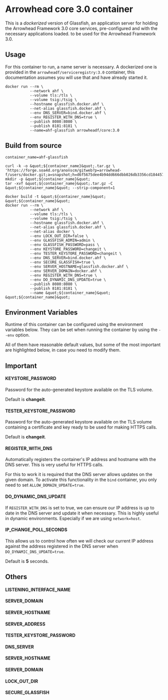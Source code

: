 = Arrowhead core 3.0 container =

This is a ''dockerized'' version of Glassfish, an application server for holding the Arrowhead Framework 3.0 core services, pre-configured and with the necessary applications loaded. to be used for the Arrowhead Framework 3.0.

== Usage ==

For this container to run, a name server is necessary. A dockerized one is provided in the <code>arrowheadf/serviceregistry:3.0</code> container, this documentation assumes you will use that and have already started it.

<pre>docker run --rm \
           --network ahf \
           --volume tls:/tls \
           --volume tsig:/tsig \
           --hostname glassfish.docker.ahf \
           --net-alias glassfish.docker.ahf \
           --env DNS_SERVER=bind.docker.ahf \
           --env REGISTER_WITH_DNS=true \
           --publish 8080:8080 \
           --publish 8181:8181 \
           --name=ahf-glassfish arrowheadf/core:3.0</pre>
== Build from source ==

<pre>container_name=ahf-glassfish

curl -k -o &quot;${container_name}&quot;.tar.gz \
'https://forge.soa4d.org/anonscm/gitweb?p=arrowhead-f/users/docker.git;a=snapshot;h=d6f5675dee4b94dd666dbb026db3356cd1844573;sf=tgz'
mkdir -p &quot;${container_name}&quot;
tar -xvf &quot;${container_name}&quot;.tar.gz -C &quot;${container_name}&quot; --strip-component=1

docker build -t &quot;${container_name}&quot; &quot;${container_name}&quot;
docker run --rm \
           --network ahf \
           --volume tls:/tls \
           --volume tsig:/tsig \
           --hostname glassfish.docker.ahf \
           --net-alias glassfish.docker.ahf \
           --net-alias docker \
           --env LOCK_OUT_DIR=false \
           --env GLASSFISH_ADMIN=admin \
           --env GLASSFISH_PASSWORD=pass \
           --env KEYSTORE_PASSWORD=changeit \
           --env TESTER_KEYSTORE_PASSWORD=changeit \
           --env DNS_SERVER=bind.docker.ahf \
           --env SECURE_GLASSFISH=true \
           --env SERVER_HOSTNAME=glassfish.docker.ahf \
           --env SERVER_DOMAIN=docker.ahf \
           --env REGISTER_WITH_DNS=true \
           --env DO_DYNAMIC_DNS_UPDATE=true \
           --publish 8080:8080 \
           --publish 8181:8181 \
           --name &quot;${container_name}&quot; &quot;${container_name}&quot;</pre>
== Environment Variables ==

Runtime of this container can be configured using the environment variables below. They can be set when running the container by using the <code>--env</code> option.

All of them have reasonable default values, but some of the most important are highlighted below, in case you need to modify them.

== Important ==

==== KEYSTORE_PASSWORD ====

Password for the auto-generated keystore available on the TLS volume.

Default is '''changeit'''.

==== TESTER_KEYSTORE_PASSWORD ====

Password for the auto-generated keystore available on the TLS volume containing a certificate and key ready to be used for making HTTPS calls.

Default is '''changeit'''.

==== REGISTER_WITH_DNS ====

Automatically registers the container's IP address and hostname with the DNS server. This is very useful for HTTPS calls.

For this to work it is required that the DNS server allows updates on the given domain. To activate this functionality in the <code>bind</code> container, you only need to set <code>ALLOW_DOMAIN_UPDATE=true</code>.

==== DO_DYNAMIC_DNS_UPDATE ====

If <code>REGISTER_WITH_DNS</code> is set to true, we can ensure our IP address is up to date in the DNS server and update it when necessary. This is highly useful in dynamic environments. Especially if we are using <code>network=host</code>.

==== IP_CHANGE_POLL_SECONDS ====

This allows us to control how often we will check our current IP address against the address registered in the DNS server when <code>DO_DYNAMIC_DNS_UPDATE=true</code>.

Default is '''5''' seconds.

== Others ==

==== LISTENING_INTERFACE_NAME ====

==== SERVER_DOMAIN ====

==== SERVER_HOSTNAME ====

==== SERVER_ADDRESS ====

==== TESTER_KEYSTORE_PASSWORD ====

==== DNS_SERVER ====

==== SERVER_HOSTNAME ====

==== SERVER_DOMAIN ====

==== LOCK_OUT_DIR ====

==== SECURE_GLASSFISH ====

